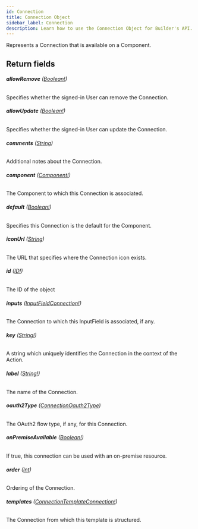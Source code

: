 ```yaml
---
id: Connection
title: Connection Object
sidebar_label: Connection
description: Learn how to use the Connection Object for Builder's API.
---
```


Represents a Connection that is available on a Component.

## Return fields

###### <b>allowRemove</b> ([Boolean!](/self-managed/composer/builder/api/schema/scalar/Boolean.mdx))

Specifies whether the signed-in User can remove the Connection.

###### <b>allowUpdate</b> ([Boolean!](/self-managed/composer/builder/api/schema/scalar/Boolean.mdx))

Specifies whether the signed-in User can update the Connection.

###### <b>comments</b> ([String](/self-managed/composer/builder/api/schema/scalar/String.mdx))

Additional notes about the Connection.

###### <b>component</b> ([Component!](/self-managed/composer/builder/api/schema/object/Component.mdx))

The Component to which this Connection is associated.

###### <b>default</b> ([Boolean!](/self-managed/composer/builder/api/schema/scalar/Boolean.mdx))

Specifies this Connection is the default for the Component.

###### <b>iconUrl</b> ([String](/self-managed/composer/builder/api/schema/scalar/String.mdx))

The URL that specifies where the Connection icon exists.

###### <b>id</b> ([ID!](/self-managed/composer/builder/api/schema/scalar/ID.mdx))

The ID of the object

###### <b>inputs</b> ([InputFieldConnection!](/self-managed/composer/builder/api/schema/object/InputFieldConnection.mdx))

The Connection to which this InputField is associated, if any.

###### <b>key</b> ([String!](/self-managed/composer/builder/api/schema/scalar/String.mdx))

A string which uniquely identifies the Connection in the context of the Action.

###### <b>label</b> ([String!](/self-managed/composer/builder/api/schema/scalar/String.mdx))

The name of the Connection.

###### <b>oauth2Type</b> ([ConnectionOauth2Type](/self-managed/composer/builder/api/schema/enum/ConnectionOauth2Type.mdx))

The OAuth2 flow type, if any, for this Connection.

###### <b>onPremiseAvailable</b> ([Boolean!](/self-managed/composer/builder/api/schema/scalar/Boolean.mdx))

If true, this connection can be used with an on-premise resource.

###### <b>order</b> ([Int](/self-managed/composer/builder/api/schema/scalar/Int.mdx))

Ordering of the Connection.

###### <b>templates</b> ([ConnectionTemplateConnection!](/self-managed/composer/builder/api/schema/object/ConnectionTemplateConnection.mdx))

The Connection from which this template is structured.

